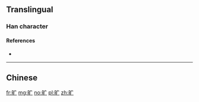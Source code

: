 {{also|曠}}
==Translingual==

===Han character===
{{Han char|rn=72|rad=日|as=03|sn=7|four=|canj=日戈 (AI)|ids=⿰[[日]][[广]]}}

====References====
* {{Han ref|kx=0490.221|hdz=21487.180|uh=65F7|ud=26103}}

----

==Chinese==
{{zh-see|曠}}

[[fr:旷]]
[[mg:旷]]
[[no:旷]]
[[pl:旷]]
[[zh:旷]]